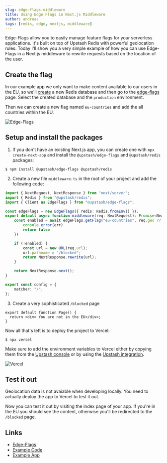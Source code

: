 ```yaml
---
slug: edge-flags-middleware
title: Using Edge Flags in Next.js Middleware
author: andreas
tags: [redis, edge, nextjs, middleware]
---
```



Edge-Flags allow you to easily manage feature flags for your serverless applications. It's built on top of Upstash Redis with powerful geolocation rules.
Today I'll show you a very simple example of how you can use Edge-Flags in a Next.js middleware to rewrite requests based on the location of the user.



## Create the flag

In our example app we only want to make content available to our users in the EU, so we'll [create](https://console.upstash.com/redis?new=true) a new Redis database and then go to the [edge-flags](https://console.upstash.com/edge-flags) page.
Select the created database and the `production` environment.

Then we can create a new flag named `eu-countries` and add the all countries within the EU.

![Edge-Flags](/blog/edge-flags-middleware/flag.png)


## Setup and install the packages

1. If you don't have an existing Next.js app, you can create one  with `npx create-next-app` and install the `@upstash/edge-flags` and `@upstash/redis` packages:
```sh-session
$ npm install @upstash/edge-flags @upstash/redis
```

2. Create a new file `middleware.ts` in the root of your project and add the following code:
```ts:/middleware.ts
import { NextRequest, NextResponse } from "next/server";
import { Redis } from "@upstash/redis";
import { Client as EdgeFlags } from "@upstash/edge-flags";

const edgeFlags = new EdgeFlags({ redis: Redis.fromEnv() });
export default async function middleware(req: NextRequest): Promise<NextResponse> {
    const enabled = await edgeFlags.getFlag("eu-countries", req.geo ?? {}).catch(err => {
        console.error(err)
        return false
    })

    if (!enabled) {
        const url = new URL(req.url);
        url.pathname = "/blocked";
        return NextResponse.rewrite(url);
    }

    return NextResponse.next();
}

export const config = {
    matcher: "/",
};
```

3. Create a very sophisticated `/blocked` page
```tsx:app/blocked/page.tsx
export default function Page() {
  return <div> You are not in the EU</div>;
}
```

Now all that's left is to deploy the project to Vercel:
```sh-session
$ npx vercel
```

Make sure to add the environment variables to Vercel either by copying them from the [Upstash console](https://console.upstash.com/redis) or by using the [Upstash integration](https://vercel.com/integrations/upstash).

![Vercel](/blog/edge-flags-middleware/vercel-env.png)



## Test it out

<Note title="Geolocation in development">
  Geolocation data is not avaiable when developing locally. You need to actually deploy the app to Vercel to test it out.
</Note>

Now you can test it out by visiting the index page of your app. If you're in the EU you should see the content, otherwise you'll be redirected to the `/blocked` page.



## Links

- [Edge-Flags](https://upstash.com/blog/edge-flags-beta)
- [Example Code](https://github.com/upstash/edge-flags/tree/main/examples/middleware-rewrites)
- [Example App](https://edge-flags-middleware-rewrites.vercel.app/)

